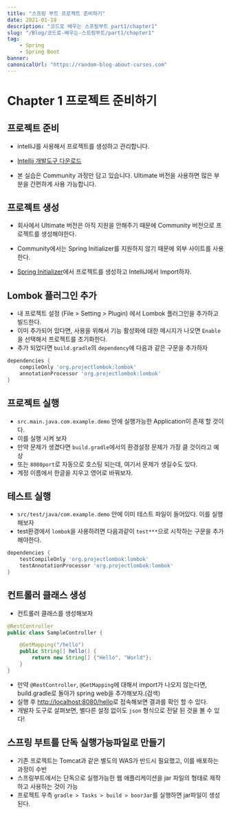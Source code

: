 ```yaml
---
title: "스프링 부트 프로젝트 준비하기"
date: 2021-01-19
description: "코드로 배우는 스프링부트 part1/chapter1"
slug: "/Blog/코드로-배우는-스프링부트/part1/chapter1"
tag:
    - Spring
    - Spring Boot
banner: 
canonicalUrl: "https://random-blog-about-curses.com"
---
```

# Chapter 1 프로젝트 준비하기

## 프로젝트 준비

- intelliJ를 사용해서 프로젝트를 생성하고 관리합니다.

- [Intellij 개발도구 다운로드](https://www.jetbrains.com/idea)

- 본 실습은 Community 과정만 담고 있습니다. Ultimate 버전을 사용하면 많은 부분을 간편하게 사용 가능합니다.

## 프로젝트 생성

- 회사에서 Ultimate 버전은 아직 지원을 안해주기 때문에 Community 버전으로 프로젝트를 생성해야한다.
- Community에서는 Spring Initializer를 지원하지 않기 때문에 외부 사이트를 사용한다.

- [Spring Initializer](https://start.spring.io)에서 프로젝트를 생성하고 IntelliJ에서 Import하자.

## Lombok 플러그인 추가

- 내 프로젝트 설정 (File > Setting > Plugin) 에서 Lombok 플러그인을 추가하고 빌드한다.
- 이미 추가되어 있다면, 사용을 위해서 기능 활성화에 대한 메시지가 나오면 `Enable`을 선택해서 프로젝트를 초기화한다.
- 추가 되었다면 `build.gradle`의 `dependency`에 다음과 같은 구문을 추가하자

```gradle
dependencies {
	compileOnly 'org.projectlombok:lombok'
	annotationProcessor 'org.projectlombok:lombok'
}
```

## 프로젝트 실행

- `src.main.java.com.example.demo` 안에 실행가능한 Application이 존재 할 것이다.
- 이를 실행 시켜 보자  
- 만약 문제가 생겼다면 `build.gradle`에서의 환경설정 문제가 가장 클 것이라고 예상
- 또는 `8080port`로 자동으로 호스팅 되는데, 여기서 문제가 생길수도 있다.
- 계정 이름에서 한글을 지우고 영어로 바꿔보자.

## 테스트 실행

- `src/test/java/com.example.demo` 안에 이미 테스트 파일이 들어있다. 이를 실행해보자
- test환경에서 `lombok`을 사용하려면 다음과같이 `test***`으로 시작하는 구문을 추가해야한다.

```gradle
dependencies {
    testCompileOnly 'org.projectlombok:lombok'
    testAnnotationProcessor 'org.projectlombok:lombok'
}
```

## 컨트롤러 클래스 생성

- 컨트롤러 클래스를 생성해보자

```java
@RestController
public class SampleController {

    @GetMapping("/hello")
    public String[] hello() {
        return new String[] {"Hello", "World"};
    }
}
```

- 만약 `@RestController`, `@GetMapping`에 대해서 import가 나오지 않는다면, build.gradle로 돌아가 spring web을 추가해보자.(검색)
- 실행 후 [http://localhost:8080/hello](http://localhost:8080/hello)로 접속해보면 결과를 확인 할 수 있다.
- 개발자 도구로 살펴보면, 별다른 설정 없이도 `json` 형식으로 전달 된 것을 볼 수 있다!

## 스프링 부트를 단독 실행가능파일로 만들기

- 기존 프로젝트는 Tomcat과 같은 별도의 WAS가 반드시 필요했고, 이를 배포하는 과정이 수반
- 스프링부트에서는 단독으로 실행가능한 웹 애플리케이션을 jar 파일의 형태로 제작하고 사용하는 것이 가능
- 프로젝트 우측 `gradle > Tasks > build > boorJar`를 실행하면 jar파일이 생성된다.